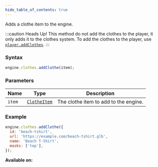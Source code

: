 ```yaml
---
hide_table_of_contents: true
---
```



Adds a clothe item to the engine.

:::caution Heads Up!
This method do not add the clothes to the player, it only adds it to the clothes system. To add the clothes to the player, use [`player.addClothes`](/sdk/managers/player/addClothes).
:::

### Syntax

```js
engine.clothes.addClothe(item);
```

### Parameters

| Name   | Type                                  | Description                           |
| ------ | ------------------------------------- | ------------------------------------- |
| `item` | [`ClotheItem`](/sdk/types/ClotheItem) | The clothe item to add to the engine. |

### Example

```js
engine.clothes.addClothe({
  id: 'beach-tshirt',
  url: 'https://example.com/beach-tshirt.glb',
  name: 'Beach T-Shirt',
  masks: ['top'],
});
```

**Available on:** <ClientTag />
